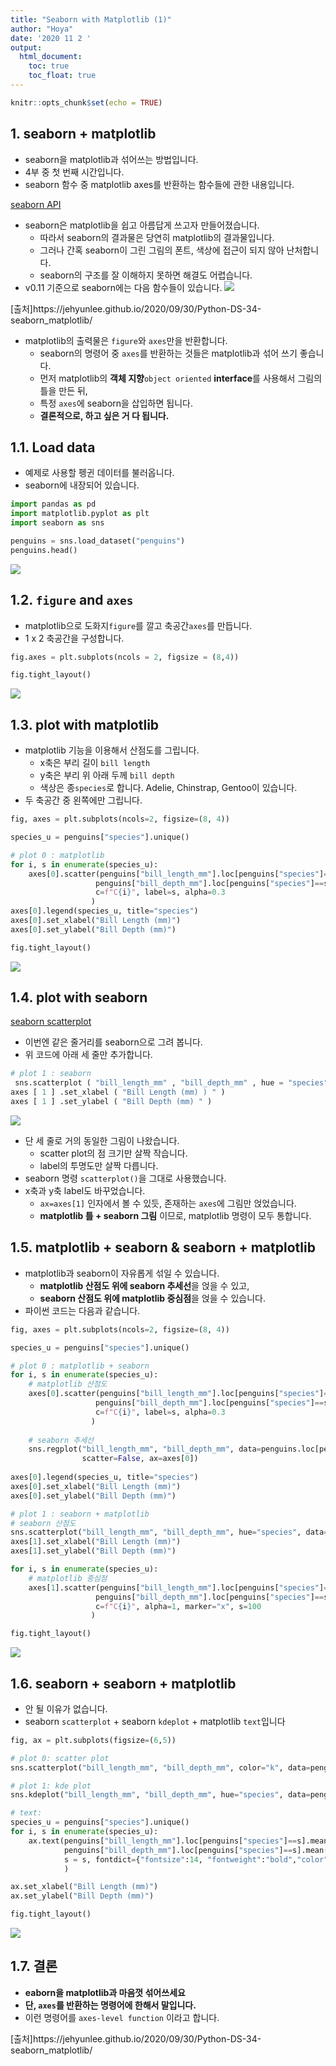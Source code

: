 ```yaml
---
title: "Seaborn with Matplotlib (1)"
author: "Hoya"
date: '2020 11 2 '
output:
  html_document:
    toc: true
    toc_float: true
---
```


```r
knitr::opts_chunk$set(echo = TRUE)
```

## 1. seaborn + matplotlib
  + seaborn을 matplotlib과 섞어쓰는 방법입니다.
  + 4부 중 첫 번째 시간입니다.
  + seaborn 함수 중 matplotlib axes를 반환하는 함수들에 관한 내용입니다.
  
[seaborn API](https://seaborn.pydata.org/api.html)

  + seaborn은 matplotlib을 쉽고 아름답게 쓰고자 만들어졌습니다.
    + 따라서 seaborn의 결과물은 당연히 matplotlib의 결과물입니다.
    + 그러나 간혹 seaborn이 그린 그림의 폰트, 색상에 접근이 되지 않아 난처합니다.
    + seaborn의 구조를 잘 이해하지 못하면 해결도 어렵습니다.
  
  
  + v0.11 기준으로 seaborn에는 다음 함수들이 있습니다.
![](img\a.png)

[출처]https://jehyunlee.github.io/2020/09/30/Python-DS-34-seaborn_matplotlib/

  + matplotlib의 출력물은 `figure`와 `axes`만을 반환합니다.
    + seaborn의 명령어 중 `axes`를 반환하는 것들은 matplotlib과 섞어 쓰기 좋습니다.
    + 먼저 matplotlib의 **객체 지향**`object oriented` **interface**를 사용해서 그림의 틀을 만든 뒤,
    + 특정 `axes`에 seaborn을 삽입하면 됩니다.
    + **결론적으로, 하고 싶은 거 다 됩니다.**
    
    
## 1.1. Load data
  + 예제로 사용할 펭귄 데이터를 불러옵니다.
  + seaborn에 내장되어 있습니다.

```Python
import pandas as pd
import matplotlib.pyplot as plt
import seaborn as sns

penguins = sns.load_dataset("penguins")
penguins.head()
```
![](img\b.jpg)

## 1.2. `figure` and `axes`
  + matplotlib으로 도화지`figure`를 깔고 축공간`axes`를 만듭니다.
  + 1 x 2 축공간을 구성합니다.
```Python
fig.axes = plt.subplots(ncols = 2, figsize = (8,4))

fig.tight_layout()
```
![](img\c.jpg)

## 1.3. plot with matplotlib
  + matplotlib 기능을 이용해서 산점도를 그립니다.
    + x축은 부리 길이 `bill length`
    + y축은 부리 위 아래 두께 `bill depth`
    + 색상은 종`species`로 합니다.
Adelie, Chinstrap, Gentoo이 있습니다.

  + 두 축공간 중 왼쪽에만 그립니다.
```Python
fig, axes = plt.subplots(ncols=2, figsize=(8, 4))

species_u = penguins["species"].unique()

# plot 0 : matplotlib
for i, s in enumerate(species_u):
    axes[0].scatter(penguins["bill_length_mm"].loc[penguins["species"]==s],
                   penguins["bill_depth_mm"].loc[penguins["species"]==s],
                   c=f"C{i}", label=s, alpha=0.3
                  )
axes[0].legend(species_u, title="species")
axes[0].set_xlabel("Bill Length (mm)")
axes[0].set_ylabel("Bill Depth (mm)")

fig.tight_layout()
```
![](img\d.png)

## 1.4. plot with seaborn
[seaborn scatterplot](https://seaborn.pydata.org/generated/seaborn.scatterplot.html)

  + 이번엔 같은 줄거리를 seaborn으로 그려 봅니다.
  + 위 코드에 아래 세 줄만 추가합니다.
```Python
# plot 1 : seaborn
 sns.scatterplot ( "bill_length_mm" , "bill_depth_mm" , hue = "species" , data = penguins, alpha = 0.3 , ax = axes [ 1 ]) 
axes [ 1 ] .set_xlabel ( "Bill Length (mm) ) " ) 
axes [ 1 ] .set_ylabel ( "Bill Depth (mm) " )
```
![](img\e.png)

  + 단 세 줄로 거의 동일한 그림이 나왔습니다.
    + scatter plot의 점 크기만 살짝 작습니다.
    + label의 투명도만 살짝 다릅니다.
  + seaborn 명령 `scatterplot()`을 그대로 사용했습니다.
  + x축과 y축 label도 바꾸었습니다.
    + `ax=axes[1]` 인자에서 볼 수 있듯, 존재하는 `axes`에 그림만 얹었습니다.
    + **matplotlib 틀 + seaborn 그림** 이므로, matplotlib 명령이 모두 통합니다.
    
## 1.5. matplotlib + seaborn & seaborn + matplotlib

  + matplotlib과 seaborn이 자유롭게 섞일 수 있습니다.
    + **matplotlib 산점도 위에 seaborn 추세선**을 얹을 수 있고,
    + **seaborn 산점도 위에 matplotlib 중심점**을 얹을 수 있습니다.
  + 파이썬 코드는 다음과 같습니다.
```Python
fig, axes = plt.subplots(ncols=2, figsize=(8, 4))

species_u = penguins["species"].unique()

# plot 0 : matplotlib + seaborn
for i, s in enumerate(species_u):
    # matplotlib 산점도
    axes[0].scatter(penguins["bill_length_mm"].loc[penguins["species"]==s],
                   penguins["bill_depth_mm"].loc[penguins["species"]==s],
                   c=f"C{i}", label=s, alpha=0.3
                  )
				  
    # seaborn 추세선
    sns.regplot("bill_length_mm", "bill_depth_mm", data=penguins.loc[penguins["species"]==s], 
                scatter=False, ax=axes[0])
    
axes[0].legend(species_u, title="species")
axes[0].set_xlabel("Bill Length (mm)")
axes[0].set_ylabel("Bill Depth (mm)")

# plot 1 : seaborn + matplotlib
# seaborn 산점도
sns.scatterplot("bill_length_mm", "bill_depth_mm", hue="species", data=penguins, alpha=0.3, ax=axes[1])
axes[1].set_xlabel("Bill Length (mm)")
axes[1].set_ylabel("Bill Depth (mm)")

for i, s in enumerate(species_u):
    # matplotlib 중심점
    axes[1].scatter(penguins["bill_length_mm"].loc[penguins["species"]==s].mean(),
                   penguins["bill_depth_mm"].loc[penguins["species"]==s].mean(),
                   c=f"C{i}", alpha=1, marker="x", s=100
                  )

fig.tight_layout()
```
![](img\f.png)

## 1.6. seaborn + seaborn + matplotlib
  + 안 될 이유가 없습니다.
  + seaborn `scatterplot` + seaborn `kdeplot` + matplotlib `text`입니다

```Python
fig, ax = plt.subplots(figsize=(6,5))

# plot 0: scatter plot
sns.scatterplot("bill_length_mm", "bill_depth_mm", color="k", data=penguins, alpha=0.3, ax=ax, legend=False)

# plot 1: kde plot
sns.kdeplot("bill_length_mm", "bill_depth_mm", hue="species", data=penguins, alpha=0.5, ax=ax, legend=False)

# text:
species_u = penguins["species"].unique()
for i, s in enumerate(species_u):
    ax.text(penguins["bill_length_mm"].loc[penguins["species"]==s].mean(),
            penguins["bill_depth_mm"].loc[penguins["species"]==s].mean(),
            s = s, fontdict={"fontsize":14, "fontweight":"bold","color":"k"}
            )

ax.set_xlabel("Bill Length (mm)")
ax.set_ylabel("Bill Depth (mm)")

fig.tight_layout()
```
![](img\g.png)

## 1.7. 결론
  + **eaborn을 matplotlib과 마음껏 섞어쓰세요**
  + **단, `axes`를 반환하는 명령어에 한해서 말입니다.**
  + 이런 명령어를 `axes-level function` 이라고 합니다.
  
[출처]https://jehyunlee.github.io/2020/09/30/Python-DS-34-seaborn_matplotlib/
